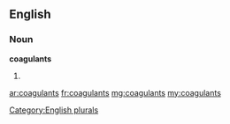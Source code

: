 ==English==

===Noun===
'''coagulants'''

# {{plural of|coagulant}}

[[Category:English plurals]]

[[ar:coagulants]]
[[fr:coagulants]]
[[mg:coagulants]]
[[my:coagulants]]